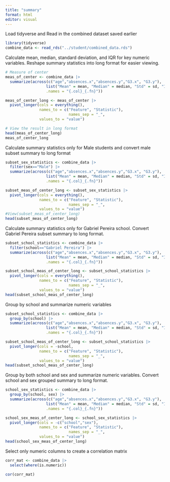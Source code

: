 ```yaml
---
title: "summary"
format: html
editor: visual
---
```


Load tidyverse and Read in the combined dataset saved earlier

```r
library(tidyverse)
combine_data <- read_rds("../student/combined_data.rds")
```

Calculate mean, median, standard deviation, and IQR for key numeric variables. Reshape summary statistics into long format for easier viewing.

```r
# Measure of center
meas_of_center <- combine_data |>
  summarize(across(c("age","absences.x","absences.y","G3.x", "G3.y"),
                  list("Mean" = mean, "Median" = median, "Std" = sd, "IQR" = IQR ),
                  .names = "{.col}_{.fn}"))

meas_of_center_long <- meas_of_center |>
  pivot_longer(cols = everything(),
               names_to = c("Feature", "Statistic"),
                            names_sep = "_",
               values_to = "value")

# View the result in long format
head(meas_of_center_long)
meas_of_center_long
```

Calculate summary statistics only for Male students and convert male subset summary to long format

```r
subset_sex_statistics <- combine_data |>
  filter(sex=="Male") |>
  summarize(across(c("age","absences.x","absences.y","G3.x", "G3.y"),
                  list("Mean" = mean, "Median" = median, "Std" = sd, "IQR" = IQR ),
                  .names = "{.col}_{.fn}"))

subset_meas_of_center_long <- subset_sex_statistics |>
  pivot_longer(cols = everything(),
               names_to = c("Feature", "Statistic"),
                            names_sep = "_",
               values_to = "value")
#View(subset_meas_of_center_long)
head(subset_meas_of_center_long)

```

Calculate summary statistics only for Gabriel Pereira school. Convert Gabriel Pereira subset summary to long format.

```r
subset_school_statistics <- combine_data |>
  filter(school=="Gabriel Pereira") |>
  summarize(across(c("age","absences.x","absences.y","G3.x", "G3.y"),
                  list("Mean" = mean, "Median" = median, "Std" = sd, "IQR" = IQR ),
                  .names = "{.col}_{.fn}"))

subset_school_meas_of_center_long <- subset_school_statistics |>
  pivot_longer(cols = everything(),
               names_to = c("Feature", "Statistic"),
                            names_sep = "_",
               values_to = "value")
head(subset_school_meas_of_center_long)


```

Group by school and summarize numeric variables

```r
subset_school_statistics <- combine_data |>
  group_by(school) |>
  summarize(across(c("age","absences.x","absences.y","G3.x", "G3.y"),
                  list("Mean" = mean, "Median" = median, "Std" = sd, "IQR" = IQR ),
                  .names = "{.col}_{.fn}"))

subset_school_meas_of_center_long <- subset_school_statistics |>
  pivot_longer(cols = -school,
               names_to = c("Feature", "Statistic"),
                            names_sep = "_",
               values_to = "value")
head(subset_school_meas_of_center_long)

```

Group by both school and sex and summarize numeric variables. Convert school and sex grouped summary to long format.

```r
school_sex_statistics <- combine_data |>
  group_by(school, sex) |>
  summarize(across(c("age","absences.x","absences.y","G3.x", "G3.y"),
                  list("Mean" = mean, "Median" = median, "Std" = sd, "IQR" = IQR ),
                  .names = "{.col}_{.fn}"))

school_sex_meas_of_center_long <- school_sex_statistics |>
  pivot_longer(cols = -c("school","sex"),
               names_to = c("Feature", "Statistic"),
                            names_sep = "_",
               values_to = "value")
head(school_sex_meas_of_center_long)

```

Select only numeric columns to create a correlation matrix

```r
corr_mat <- combine_data |>
  select(where(is.numeric))

cor(corr_mat)
```

